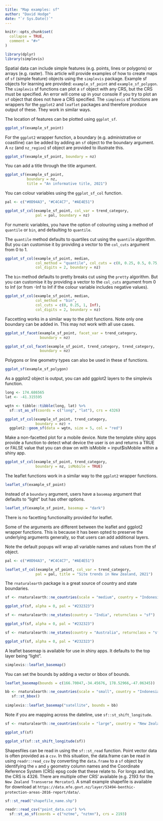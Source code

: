 ```yaml
---
title: "Map examples: sf"
author: "David Hodge"
date: "`r Sys.Date()`"
---
```


```r
knitr::opts_chunk$set(
  collapse = TRUE,
  comment = "#>"
)
```

```r
library(dplyr)
library(simplevis)
```

Spatial data can include simple features (e.g. points, lines or polygons) or arrays (e.g. raster). This article will provide examples of how to create maps of `sf` (simple feature) objects using the `simplevis` package. Example sf objects for learning are provided: `example_sf_point` and `example_sf_polygon`. The `simplevis` sf functions can plot a `sf` object with any CRS, but the CRS must be specified. An error will come up in your console if you try to plot an `sf` object that does not have a CRS specified. The `simplevis` sf functions are wrappers for the `ggplot2` and `leaflet` packages and therefore produce output of these. They work in similar ways.

The location of features can be plotted using `ggplot_sf`.

```r
ggplot_sf(example_sf_point)
```

For the `ggplot2` wrapper function, a boundary (e.g. administrative or coastline) can be added by adding an `sf` object to the boundary argument. A `nz` (and `nz_region`) sf object are provided to illustrate this.

```r
ggplot_sf(example_sf_point, boundary = nz)
```

You can add a title through the title argument.

```r
ggplot_sf(example_sf_point, 
          boundary = nz,
          title = "An informative title, 2021")
```

You can colour variables using the `ggplot_sf_col` function. 

```r
pal <- c("#0D94A3", "#C4C4C7", "#AE4E51")

ggplot_sf_col(example_sf_point, col_var = trend_category, 
              pal = pal, boundary = nz)
```

For numeric variables, you have the option of colouring using a method of `quantile` or `bin`, and defaulting to `quantile`. 

The `quantile` method defaults to quartiles cut using the `quantile` algorithm. But you can customise it by providing a vector to the `col_cuts` argument from 0 to 1.

```r
ggplot_sf_col(example_sf_point, median,
              col_method = "quantile", col_cuts = c(0, 0.25, 0.5, 0.75, 0.9, 1),
              col_digits = 2, boundary = nz)
```

The `bin` method defaults to pretty breaks cut using the `pretty` algorithm. But you can customise it by providing a vector to the `col_cuts` argument from 0 to Inf (or from -Inf to Inf if the colour variable includes negative values). 

```r
ggplot_sf_col(example_sf_point, median,
              col_method = "bin", 
              col_cuts = c(0, 0.25, 1, Inf),
              col_digits = 2, boundary = nz)
```

Faccetting works in a similar way to the plot functions. Note only one boundary can be added in. This may not work with all use cases.

```r
ggplot_sf_facet(example_sf_point, facet_var = trend_category, 
                boundary = nz)
```

```r
ggplot_sf_col_facet(example_sf_point, trend_category, trend_category, 
                boundary = nz)
```

Polygons or line geometry types can also be used in these sf functions.

```r
ggplot_sf(example_sf_polygon)
```

As a ggplot2 object is output, you can add ggplot2 layers to the simplevis function. 

```r
long <- 174.686565
lat <- -41.315595

wgtn <- tibble::tibble(long, lat) %>% 
  sf::st_as_sf(coords = c("long", "lat"), crs = 4326)

ggplot_sf_col(example_sf_point, trend_category,
              boundary = nz) +
  ggplot2::geom_sf(data = wgtn, size = 5, col = "red") 

```

Make a non-facetted plot for a mobile device. Note the template shiny apps provide a function to detect what device the user is on and returns a TRUE or FALSE value that you can draw on with isMobile = input$isMobile within a shiny app. 

```r
ggplot_sf_col(example_sf_point, trend_category,
              boundary = nz, isMobile = TRUE)
```

The leaflet functions work in a similar way to the `ggplot2` wrapper functions. 

```r
leaflet_sf(example_sf_point)
```

Instead of a `boundary` argument, users have a `basemap` argument that defaults to "light" but has other options.

```r
leaflet_sf(example_sf_point, basemap = "dark")
```

There is no facetting functionality provided for leaflet.

Some of the arguments are different between the leaflet and ggplot2 wrapper functions. This is because it has been opted to preserve the underlying arguments generally, so that users can add additional layers.

Note the default popups will wrap all variable names and values from the sf object. 

```r
pal <- c("#0D94A3", "#C4C4C7", "#AE4E51")

leaflet_sf_col(example_sf_point, col_var = trend_category, 
              pal = pal, title = "Site trends in New Zealand, 2021")
```

The `rnaturalearth` package is a great source of country and state boundaries.

```r
sf <- rnaturalearth::ne_countries(scale = "medium", country = "Indonesia", returnclass = "sf")

ggplot_sf(sf, alpha = 0, pal = "#232323")
```

```r
sf <- rnaturalearth::ne_states(country = "India", returnclass = "sf")

ggplot_sf(sf, alpha = 0, pal = "#232323")
```

```r
sf <- rnaturalearth::ne_states(country = "Australia", returnclass = "sf") %>% filter(.data$name == "Tasmania")

ggplot_sf(sf, alpha = 0, pal = "#232323")
```

A leaflet basemap is available for use in shiny apps. It defaults to the top layer being "light".

```r
simplevis::leaflet_basemap() 
```

You can set the bounds by adding a vector or bbox of bounds.

```r
leaflet_basemap(bounds = c(166.70047,-34.45676, 178.52966,-47.06345))

bb <- rnaturalearth::ne_countries(scale = "small", country = "Indonesia", returnclass = "sf") %>% 
   sf::st_bbox() 
 
simplevis::leaflet_basemap("satellite", bounds = bb) 
```

Note if you are mapping across the dateline, use `sf::st_shift_longitude`.

```r
sf <- rnaturalearth::ne_countries(scale = "large", country = "New Zealand", returnclass = "sf")

ggplot_sf(sf)

ggplot_sf(sf::st_shift_longitude(sf))
```

Shapesfiles can be read in using the `sf::st_read` function. Point vector data is often provided as a `csv`. In this situation, the data.frame can be read in using `readr::read_csv` by converting the `data.frame` to a `sf` object by identifying the `x` and `y` geometry column names and the Coordinate Reference System (CRS) epsg code that these relate to. For longs and lats, the CRS is 4326. There are multiple other CRS' available (e.g. 2193 for the `New Zealand Transverse Mercator`). A small example shapefile is available for download at `https://data.mfe.govt.nz/layer/53494-benthic-protection-areas-2016-report/data/`.

```r
sf::st_read("shapefile_name.shp")

readr::read_csv("point_data.csv") %>% 
  sf::st_as_sf(coords = c("nztme", "nztmn"), crs = 2193)
```

